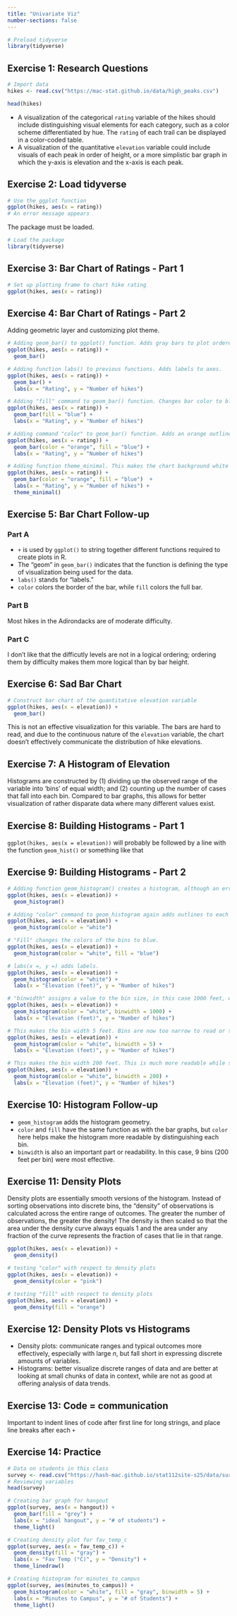 ```yaml
---
title: "Univariate Viz"
number-sections: false
---
```


```r
# Preload tidyverse
library(tidyverse)
```

## Exercise 1: Research Questions

```r
# Import data
hikes <- read.csv("https://mac-stat.github.io/data/high_peaks.csv")
```

```r
head(hikes)
```
 - A visualization of the categorical `rating` variable of the hikes should include distinguishing visual elements for each category, such as a color scheme differentiated by hue. The `rating` of each trail can be displayed in a color-coded table.
 - A visualization of the quantitative `elevation` variable could include visuals of each peak in order of height, or a more simplistic bar graph in which the y-axis is elevation and the x-axis is each peak.
 
## Exercise 2: Load tidyverse

```r
# Use the ggplot function
ggplot(hikes, aes(x = rating))
# An error message appears
```
The package must be loaded.
```r
# Load the package
library(tidyverse)
```
## Exercise 3: Bar Chart of Ratings - Part 1

```r
# Set up plotting frame to chart hike rating
ggplot(hikes, aes(x = rating))
```

## Exercise 4: Bar Chart of Ratings - Part 2

Adding geometric layer and customizing plot theme.
```r
# Adding geom_bar() to ggplot() function. Adds gray bars to plot ordered by number of hikes per category. Background is grey with white lines
ggplot(hikes, aes(x = rating)) +
  geom_bar()
```
```r
# Adding function labs() to previous functions. Adds labels to axes.
ggplot(hikes, aes(x = rating)) +
  geom_bar() +
  labs(x = "Rating", y = "Number of hikes")
```
```r
# Adding "fill" command to geom_bar() function. Changes bar color to blue 
ggplot(hikes, aes(x = rating)) +
  geom_bar(fill = "blue") +
  labs(x = "Rating", y = "Number of hikes")
```
```r
# Adding command "color" to geom_bar() function. Adds an orange outline to blue bars.
ggplot(hikes, aes(x = rating)) +
  geom_bar(color = "orange", fill = "blue") +
  labs(x = "Rating", y = "Number of hikes")
```
```r
# Adding function theme_minimal. This makes the chart background white with grey lines.
ggplot(hikes, aes(x = rating)) +
  geom_bar(color = "orange", fill = "blue")  +
  labs(x = "Rating", y = "Number of hikes") +
  theme_minimal()
```

## Exercise 5: Bar Chart Follow-up

### Part A

  - `+` is used by `ggplot()` to string together different functions required to create plots in R.
  - The "geom" in `geom_bar()` indicates that the function is defining the type of visualization being used for the data.
  - `labs()` stands for "labels."
  - `color` colors the border of the bar, while `fill` colors the full bar.
  
### Part B

Most hikes in the Adirondacks are of moderate difficulty.

### Part C

I don't like that the difficutly levels are not in a logical ordering; ordering them by difficulty makes them more logical than by bar height.

## Exercise 6: Sad Bar Chart

```r
# Construct bar chart of the quantitative elevation variable
ggplot(hikes, aes(x = elevation)) +
  geom_bar()
```

This is not an effective visualization for this variable. The bars are hard to read, and due to the continuous nature of the `elevation` variable, the chart doesn't effectively communicate the distribution of hike elevations.

## Exercise 7: A Histogram of Elevation

Histograms are constructed by (1) dividing up the observed range of the variable into ‘bins’ of equal width; and (2) counting up the number of cases that fall into each bin. Compared to bar graphs, this allows for better visualization of rather disparate data where many different values exist.

## Exercise 8: Building Histograms - Part 1

`ggplot(hikes, aes(x = elevation))` will probably be followed by a line with the function `geom_hist()` or something like that

## Exercise 9: Building Histograms - Part 2

```r
# Adding function geom_histogram() creates a histogram, although an error message appears suggesting different bin width.
ggplot(hikes, aes(x = elevation)) +
  geom_histogram()
```
```r
# Adding "color" command to geom_histogram again adds outlines to each bin
ggplot(hikes, aes(x = elevation)) +
  geom_histogram(color = "white")
```
```r
# "Fill" changes the colors of the bins to blue.
ggplot(hikes, aes(x = elevation)) +
  geom_histogram(color = "white", fill = "blue") 
```
```r
# labs(x =, y =) adds labels.
ggplot(hikes, aes(x = elevation)) +
  geom_histogram(color = "white") +
  labs(x = "Elevation (feet)", y = "Number of hikes")
```
```r
# "binwidth" assigns a value to the bin size, in this case 1000 feet, which is too wide to be helpful.
ggplot(hikes, aes(x = elevation)) +
  geom_histogram(color = "white", binwidth = 1000) +
  labs(x = "Elevation (feet)", y = "Number of hikes")
```
```r
# This makes the bin width 5 feet. Bins are now too narrow to read or to show any patterns in the data.
ggplot(hikes, aes(x = elevation)) +
  geom_histogram(color = "white", binwidth = 5) +
  labs(x = "Elevation (feet)", y = "Number of hikes")
```
```r
# This makes the bin width 200 feet. This is much more readable while still showing variations in data.
ggplot(hikes, aes(x = elevation)) +
  geom_histogram(color = "white", binwidth = 200) +
  labs(x = "Elevation (feet)", y = "Number of hikes")
```

## Exercise 10: Histogram Follow-up

 - `geom_histogram` adds the histogram geometry.
 - `color` and `fill` have the same function as with the bar graphs, but `color` here helps make the histogram more readable by distinguishing each bin.
 - `binwidth` is also an important part or readability. In this case, 9 bins (200 feet per bin) were most effective.
 
## Exercise 11: Density Plots

Density plots are essentially smooth versions of the histogram. Instead of sorting observations into discrete bins, the “density” of observations is calculated across the entire range of outcomes. The greater the number of observations, the greater the density! The density is then scaled so that the area under the density curve always equals 1 and the area under any fraction of the curve represents the fraction of cases that lie in that range.

```r
ggplot(hikes, aes(x = elevation)) +
  geom_density()
```

```r
# testing "color" with respect to density plots
ggplot(hikes, aes(x = elevation)) +
  geom_density(color = "pink")
```
```r
# testing "fill" with respect to density plots
ggplot(hikes, aes(x = elevation)) +
  geom_density(fill = "orange")
```

## Exercise 12: Density Plots vs Histograms

 - Density plots: communicate ranges and typical outcomes more effectively, especially with large *n*, but fall short in expressing discrete amounts of variables.
 - Histograms: better visualize discrete ranges of data and are better at looking at small chunks of data in context, while are not as good at offering analysis of data trends.
 
## Exercise 13: Code = communication

Important to indent lines of code after first line for long strings, and place line breaks after each `+`

## Exercise 14: Practice

```r
# Data on students in this class
survey <- read.csv("https://hash-mac.github.io/stat112site-s25/data/survey.csv")
# Reviewing variables
head(survey)
```
```r
# Creating bar graph for hangout
ggplot(survey, aes(x = hangout)) +
  geom_bar(fill = "grey") +
  labs(x = "ideal hangout", y = "# of students") +
  theme_light()
```

```r
# Creating density plot for fav_temp_c
ggplot(survey, aes(x = fav_temp_c)) +
  geom_density(fill = "gray") +
  labs(x = "Fav Temp (°C)", y = "Density") +
  theme_linedraw()
```

```r
# Creating histogram for minutes_to_campus
ggplot(survey, aes(minutes_to_campus)) +
  geom_histogram(color = "white", fill = "gray", binwidth = 5) +
  labs(x = "Minutes to Campus", y = "# of Students") +
  theme_light()
```

